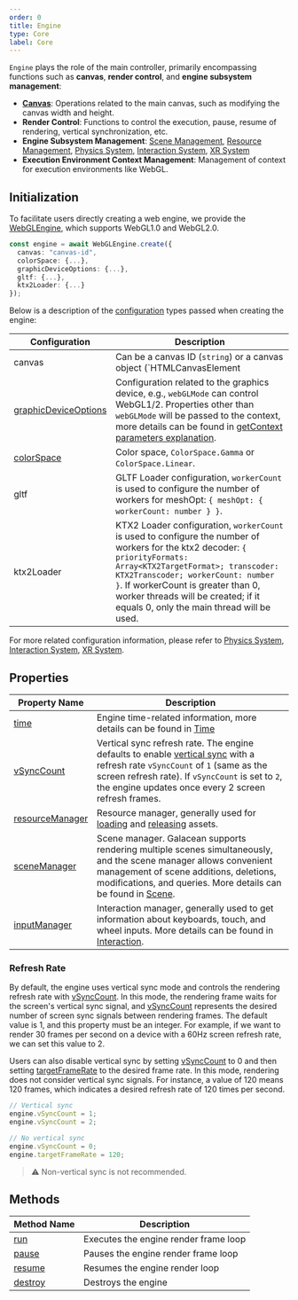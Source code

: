 ```yaml
---
order: 0
title: Engine
type: Core
label: Core
---
```


`Engine` plays the role of the main controller, primarily encompassing functions such as **canvas**, **render control**, and **engine subsystem management**:

- **[Canvas](/docs/core/canvas)**: Operations related to the main canvas, such as modifying the canvas width and height.
- **Render Control**: Functions to control the execution, pause, resume of rendering, vertical synchronization, etc.
- **Engine Subsystem Management**: [Scene Management](/docs/core/scene), [Resource Management](/docs/assets/overall), [Physics System](/docs/physics/overall), [Interaction System](/docs/input/input/), [XR System](/docs/xr/overall)
- **Execution Environment Context Management**: Management of context for execution environments like WebGL.

## Initialization

To facilitate users directly creating a web engine, we provide the [WebGLEngine](/apis/rhi-webgl/#WebGLEngine), which supports WebGL1.0 and WebGL2.0.

```typescript
const engine = await WebGLEngine.create({
  canvas: "canvas-id",
  colorSpace: {...},
  graphicDeviceOptions: {...},
  gltf: {...},
  ktx2Loader: {...}                                   
});
```

Below is a description of the [configuration](/apis/galacean/#WebGLEngineConfiguration) types passed when creating the engine:

| Configuration                                                  | Description                                                 |
| ------------------------------------------------------------ | ------------------------------------------------------------ |
| canvas                                                       | Can be a canvas ID (`string`) or a canvas object (`HTMLCanvasElement | OffscreenCanvas`) |
| [graphicDeviceOptions](/apis/galacean/#WebGLGraphicDeviceOptions) | Configuration related to the graphics device, e.g., `webGLMode` can control WebGL1/2. Properties other than `webGLMode` will be passed to the context, more details can be found in [getContext parameters explanation](https://developer.mozilla.org/en-US/docs/Web/API/HTMLCanvasElement/getContext#parameters). |
| [colorSpace](/apis/galacean/#ColorSpace)                     | Color space, `ColorSpace.Gamma` or `ColorSpace.Linear`.        |
| gltf                                                         | GLTF Loader configuration, `workerCount` is used to configure the number of workers for meshOpt: `{ meshOpt: { workerCount: number } }`. |
| ktx2Loader                                                   | KTX2 Loader configuration, `workerCount` is used to configure the number of workers for the ktx2 decoder: `{ priorityFormats: Array<KTX2TargetFormat>; transcoder: KTX2Transcoder; workerCount: number }`. If workerCount is greater than 0, worker threads will be created; if it equals 0, only the main thread will be used. |

For more related configuration information, please refer to [Physics System](/docs/physics/overall), [Interaction System](/docs/input/input/), [XR System](/docs/xr/overall).

## Properties

| Property Name | Description |
| --- | --- |
| [time](/apis/core/#Engine-time) | Engine time-related information, more details can be found in [Time](/docs/core/time/) |
| [vSyncCount](/apis/core/#Engine-vSyncCount) | Vertical sync refresh rate. The engine defaults to enable [vertical sync](https://baike.baidu.com/item/%E5%9E%82%E7%9B%B4%E5%90%8C%E6%AD%A5/7263524?fromtitle=V-Sync&fromid=691778) with a refresh rate `vSyncCount` of `1` (same as the screen refresh rate). If `vSyncCount` is set to `2`, the engine updates once every 2 screen refresh frames. |
| [resourceManager](/apis/core/#Engine-resourceManager) | Resource manager, generally used for [loading](/docs/assets/load/) and [releasing](/docs/assets/gc/) assets. |
| [sceneManager](/apis/core/#Engine-sceneManager) | Scene manager. Galacean supports rendering multiple scenes simultaneously, and the scene manager allows convenient management of scene additions, deletions, modifications, and queries. More details can be found in [Scene](/docs/core/scene/). |
| [inputManager](/apis/core/#Engine-inputManager) | Interaction manager, generally used to get information about keyboards, touch, and wheel inputs. More details can be found in [Interaction](/docs/input/input/). |

### Refresh Rate

By default, the engine uses vertical sync mode and controls the rendering refresh rate with [vSyncCount](/apis/core/#Engine-vSyncCount). In this mode, the rendering frame waits for the screen's vertical sync signal, and [vSyncCount](/apis/core/#Engine-vSyncCount) represents the desired number of screen sync signals between rendering frames. The default value is 1, and this property must be an integer. For example, if we want to render 30 frames per second on a device with a 60Hz screen refresh rate, we can set this value to 2.

Users can also disable vertical sync by setting [vSyncCount](/apis/core/#Engine-vSyncCount) to 0 and then setting [targetFrameRate](/apis/core/#Engine-targetFrameRate) to the desired frame rate. In this mode, rendering does not consider vertical sync signals. For instance, a value of 120 means 120 frames, which indicates a desired refresh rate of 120 times per second.

```typescript
// Vertical sync
engine.vSyncCount = 1;
engine.vSyncCount = 2;

// No vertical sync
engine.vSyncCount = 0;
engine.targetFrameRate = 120;
```

> ⚠️ Non-vertical sync is not recommended.

## Methods

| Method Name                              | Description          |
| ------------------------------------- | ------------------ |
| [run](/apis/core/#Engine-run)         | Executes the engine render frame loop |
| [pause](/apis/core/#Engine-pause)     | Pauses the engine render frame loop |
| [resume](/apis/core/#Engine-resume)   | Resumes the engine render loop |
| [destroy](/apis/core/#Engine-destroy) | Destroys the engine |